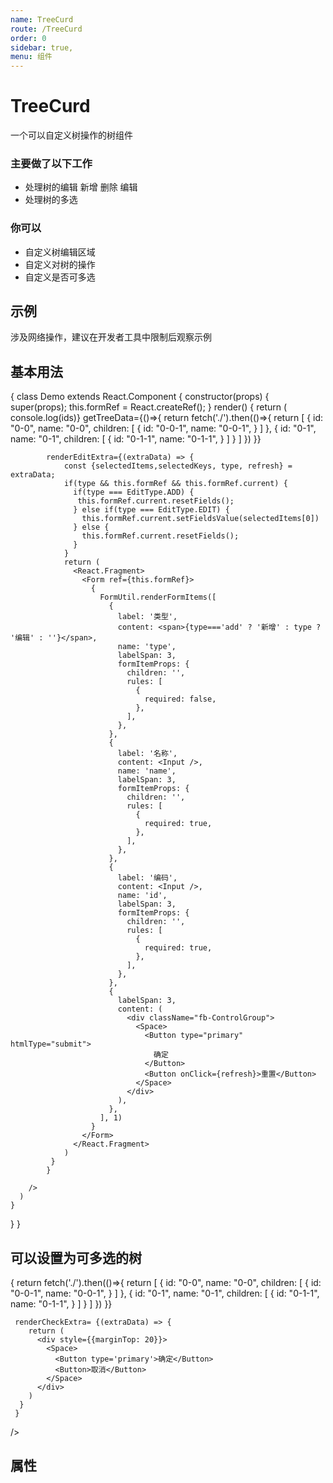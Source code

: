 ```yaml
---
name: TreeCurd
route: /TreeCurd
order: 0
sidebar: true,
menu: 组件
---
```



# TreeCurd
一个可以自定义树操作的树组件

### 主要做了以下工作

+ 处理树的编辑 新增  删除  编辑
+ 处理树的多选

### 你可以

+ 自定义树编辑区域
+ 自定义对树的操作
+ 自定义是否可多选


## 示例
涉及网络操作，建议在开发者工具中限制后观察示例

## 基本用法
<Playground>
{
  class Demo extends React.Component {
    constructor(props) {
      super(props);
      this.formRef = React.createRef();
    }
    render() {
      return (
          <TreeCurd 
            getKey='id'
            deleteFunction={(ids) => console.log(ids)}
            getTreeData={()=>{
              return fetch('./').then(()=>{
                  return [
                    {
                      id: "0-0",
                      name: "0-0",
                      children: [
                        {
                          id: "0-0-1",
                          name: "0-0-1",
                        }
                      ]
                    },
                    {
                      id: "0-1",
                      name: "0-1",
                      children: [
                        {
                          id: "0-1-1",
                          name: "0-1-1",
                        }
                      ]
                    }
                  ]
              })
            }}

            renderEditExtra={(extraData) => {
                const {selectedItems,selectedKeys, type, refresh} = extraData;
                if(type && this.formRef && this.formRef.current) {
                  if(type === EditType.ADD) {
                   this.formRef.current.resetFields();
                  } else if(type === EditType.EDIT) {
                    this.formRef.current.setFieldsValue(selectedItems[0])
                  } else {
                    this.formRef.current.resetFields();
                  }
                }
                return (
                  <React.Fragment>
                    <Form ref={this.formRef}>
                      {
                        FormUtil.renderFormItems([
                          {
                            label: '类型',
                            content: <span>{type==='add' ? '新增' : type ? '编辑' : ''}</span>,
                            name: 'type',
                            labelSpan: 3,
                            formItemProps: {
                              children: '',
                              rules: [
                                {
                                  required: false,
                                },
                              ],
                            },
                          },
                          {
                            label: '名称',
                            content: <Input />,
                            name: 'name',
                            labelSpan: 3,
                            formItemProps: {
                              children: '',
                              rules: [
                                {
                                  required: true,
                                },
                              ],
                            },
                          },
                          {
                            label: '编码',
                            content: <Input />,
                            name: 'id',
                            labelSpan: 3,
                            formItemProps: {
                              children: '',
                              rules: [
                                {
                                  required: true,
                                },
                              ],
                            },
                          },
                          {
                            labelSpan: 3,
                            content: (
                              <div className="fb-ControlGroup">
                                <Space>
                                  <Button type="primary" htmlType="submit">
                                    确定
                                  </Button>
                                  <Button onClick={refresh}>重置</Button>
                                </Space>
                              </div>
                            ),
                          },
                        ], 1)
                      }
                    </Form>
                  </React.Fragment>
                )
             }
            }

        />
      )
    }
  }
}
</Playground>


## 可以设置为可多选的树
<Playground>
  <TreeCurd 
    checkable
    getTreeData={()=>{
      return fetch('./').then(()=>{
          return [
                  {
                    id: "0-0",
                    name: "0-0",
                    children: [
                     {
                        id: "0-0-1",
                        name: "0-0-1",
                      }
                     ]
                    },
                     {
                        id: "0-1",
                        name: "0-1",
                        children: [
                          {
                            id: "0-1-1",
                            name: "0-1-1",
                          }
                        ]
                      }
                  ]
          })
     }}

     renderCheckExtra= {(extraData) => {
        return (
          <div style={{marginTop: 20}}>
            <Space>
              <Button type='primary'>确定</Button>
              <Button>取消</Button>
            </Space>
          </div>
        )
      }
     }
  
  />
</Playground>

## 属性
<Props of={TreeCurd} />